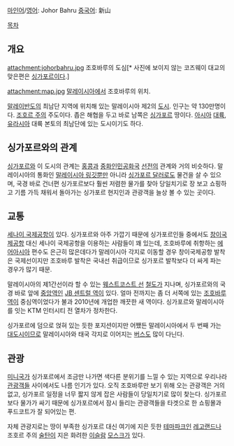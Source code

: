 [[마인어]]/[[영어]]: Johor Bahru
[[중국어]]: 新山

[[목차]]
== 개요 ==
attachment:johorbahru.jpg
조호바루의 도심[* 사진에 보이지 않는 코즈웨이 대교의 맞은편은 [[싱가포르]]이다.]

attachment:map.jpg
[[말레이시아]]에서 조호바루의 위치.

[[말레이반도]]의 최남단 지역에 위치해 있는 말레이시아 제2의 [[도시]]. 인구는 약 130만명이다. [[조호르 주]]의 주도이다. 좁은 해협을 두고 바로 남쪽은 [[싱가포르]] 땅이다. [[아시아]] [[대륙]], [[유라시아]] 대륙 본토의 최남단에 있는 도시이기도 하다.

== 싱가포르와의 관계 ==
[[싱가포르]]와 이 도시의 관계는 [[홍콩]]과 [[중화인민공화국]] [[선전]]의 관계와 거의 비슷하다. 말레이시아의 통화인 [[말레이시아 링깃]]뿐만 아니라 [[싱가포르 달러]]로도 물건을 살 수 있으며, 국경 바로 건너편 싱가포르보다 훨씬 저렴한 물가를 찾아 당일치기로 장 보고 쇼핑하고 기름 가득 채워서 돌아가는 싱가포르 현지인과 관광객을 늘상 볼 수 있는 곳이다.

== 교통 ==
[[세나이 국제공항]]이 있다. 싱가포르와 아주 가깝기 때문에 싱가포르인들 중에서도 [[창이국제공항]] 대신 세나이 국제공항을 이용하는 사람들이 꽤 있는데, 조호바루에 취항하는 [[에어아시아]] 편수도 은근히 많은데다가 말레이시아 각지로 이동할 경우 창이국제공항 발착은 국제선이지만 조호바루 발착은 국내선 취급이므로 싱가포르 발착보다 더 싸게 파는 경우가 많기 때문.

말레이시아의 제1간선이라 할 수 있는 [[웨스트코스트 선]] [[철도]]가 지나며, 싱가포르와의 국경 바로 앞에 [[중앙역]]인 [[JB 센트럴 역]]이 있다. 얼마 전까지는 좀 더 서쪽에 있는 [[조호바루 역]]이 중심역이었다가 불과 2010년에 개업한 깨끗한 새 역이다. 싱가포르와 말레이시아를 잇는 KTM 인터시티 전 열차가 정차한다.

싱가포르에 덤으로 얹혀 있는 듯한 포지션이지만 어쨌든 말레이시아에서 두 번째 가는 [[대도시]]이므로 말레이시아와 태국 각지로 이어지는 [[버스]]도 많이 다닌다.

== 관광 ==
[[미니국가]] 싱가포르에서 조금만 나가면 색다른 분위기를 느낄 수 있는 지역으로 우리나라 [[관광객]]들 사이에서도 나름 인기가 있다. 오직 조호바루만 보기 위해 오는 관광객은 거의 없고, 싱가포르 일정을 너무 짧지 않게 잡은 사람들이 당일치기로 많이 찾는다. 싱가포르보다 물가가 싸기 때문에 싱가포르에서 잠시 들리는 관광객들을 타겟으로 한 쇼핑몰과 푸드코트가 잘 되어있는 편. 

자체 관광지로는 땅이 부족한 싱가포르 대신 여기에 지은 듯한 [[테마파크]]인 [[레고랜드]]나 조호르 주의 [[술탄]]이 지은 화려한 [[이슬람]] [[모스크]]가 있다.
